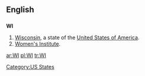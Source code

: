 ==English==

==={{abbreviation}}===
'''WI'''

# [[Wisconsin]], a state of the [[United States of America]].
# [[Women's Institute]].

[[Category:US States]]

[[ar:WI]]
[[pl:WI]]
[[tr:WI]]